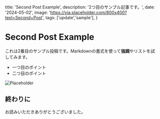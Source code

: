   title: 'Second Post Example',
  description: '2つ目のサンプル記事です。',
  date: '2024-05-02',
  image: 'https://via.placeholder.com/800x400?text=Second+Post',
  tags: ['update','sample'],
}

# Second Post Example

これは2番目のサンプル投稿です。Markdownの書式を使って**強調**やリストを試してみます。

- 一つ目のポイント
- 二つ目のポイント

![Placeholder](https://via.placeholder.com/800x400?text=Image)

## 終わりに

お読みいただきありがとうございました。
